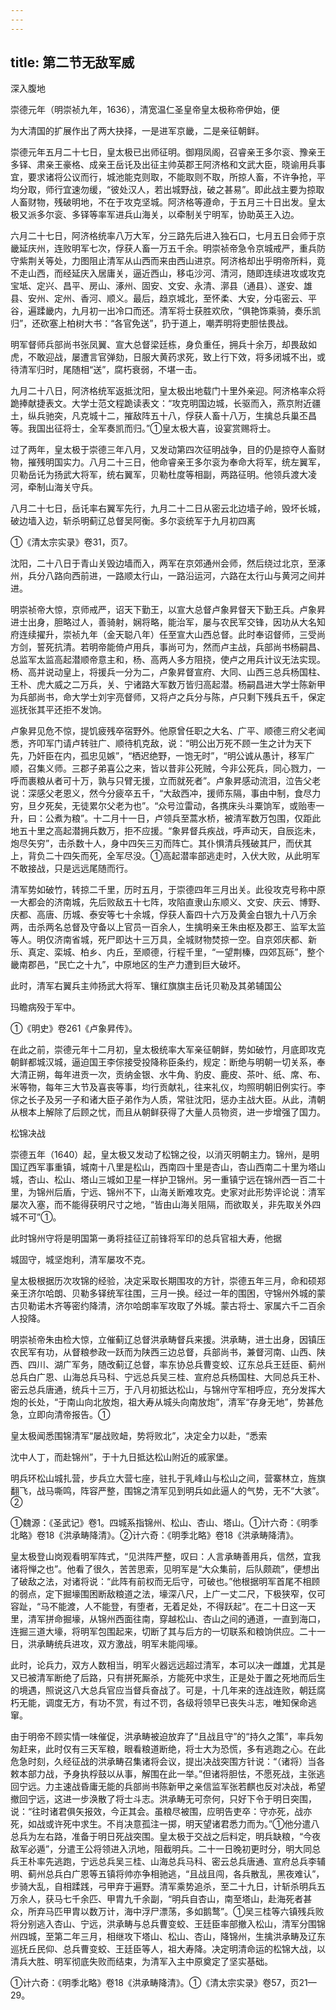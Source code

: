 ```yaml
---
---
---
```

title: 第二节无敌军威
---



深入腹地

崇德元年（明崇祯九年，1636），清宽温仁圣皇帝皇太极称帝伊始，便

为大清国的扩展作出了两大抉择，一是进军京畿，二是亲征朝鲜。

崇德元年五月二十七日，皇太极已出师征明。御翔凤阁，召睿亲王多尔衮、豫亲王多铎、肃亲王豪格、成亲王岳讬及出征主帅英郡王阿济格和文武大臣，晓谕用兵事宜，要求诸将公议而行，城池能克则取，不能取则不取，所掠人畜，不许争抢，平均分取，师行宜速勿缓，“彼处汉人，若出城野战，破之甚易”。即此战主要为掠取人畜财物，残破明地，不在于攻克坚城。阿济格等遵命，于五月三十日出发。皇太极又派多尔衮、多铎等率军进兵山海关，以牵制关宁明军，协助英王入边。

六月二十七日，阿济格统率八万大军，分三路先后进入独石口，七月五日会师于京畿延庆州，连败明军七次，俘获人畜一万五千余。明崇祯帝急令京城戒严，重兵防守紫荆关等处，力图阻止清军从山西而来由西山进京。阿济格却出乎明帝所料，竟不走山西，而经延庆入居庸关，逼近西山，移屯沙河、清河，随即连续进攻或攻克宝坻、定兴、昌平、房山、涿州、固安、文安、永清、漷县（通县）、遂安、雄县、安州、定州、香河、顺义。最后，趋京城北，至怀柔、大安，分屯密云、平谷，遍蹂畿内，九月初一出冷口而还。清军将士获胜欢欣，“俱艳饰乘骑，奏乐凯归”，还砍塞上柏树大书：“各官免送”，扔于道上，嘲弄明将吏胆怯畏战。

明军督师兵部尚书张凤翼、宣大总督梁廷栋，身负重任，拥兵十余万，却畏敌如虎，不敢迎战，屡遭言官弹劾，日服大黄药求死，致上行下效，将多闭城不出，或待清军归时，尾随相“送”，腐朽衰弱，不堪一击。

九月二十八日，阿济格统军返抵沈阳，皇太极出地载门十里外亲迎。阿济格率众将跪捧献捷表文。大学士范文程跪读表文：“攻克明国边城，长驱而入，燕京附近疆土，纵兵驰突，凡克城十二，摧敌阵五十八，俘获人畜十八万，生擒总兵巢丕昌等。我国出征将士，全军奏凯而归。”①皇太极大喜，设宴赏赐将士。

过了两年，皇太极于崇德三年八月，又发动第四次征明战争，目的仍是掠夺人畜财物，摧残明国实力。八月二十三日，他命睿亲王多尔衮为奉命大将军，统左翼军，贝勒岳讬为扬武大将军，统右翼军，贝勒杜度等相副，两路征明。他领兵渡大凌河，牵制山海关守兵。

八月二十七日，岳讬率右翼军先行，九月二十二日从密云北边墙子岭，毁坏长城，破边墙入边，斩杀明蓟辽总督吴阿衡。多尔衮统军于九月初四离

①《清太宗实录》卷31，页7。

沈阳，二十八日于青山关毁边墙而入，两军在京郊通州会师，然后绕过北京，至涿州，兵分八路向西前进，一路顺太行山，一路沿运河，六路在太行山与黄河之间并进。

明崇祯帝大惊，京师戒严，诏天下勤王，以宣大总督卢象昇督天下勤王兵。卢象昇进士出身，胆略过人，善骑射，娴将略，能治军，屡与农民军交锋，因功从大名知府连续擢升，崇祯九年（金天聪八年）任至宣大山西总督。此时奉诏督师，三受尚方剑，誓死抗清。若明帝能倚卢用兵，事尚可为，然而卢主战，兵部尚书杨嗣昌、总监军太监高起潜顺帝意主和，杨、高两人多方阻挠，使卢之用兵计议无法实现。杨、高并说动皇上，将援兵一分为二，卢象昇督宣府、大同、山西三总兵杨国柱、王朴、虎大威之二万兵，关、宁诸路大军数万皆归高起潜。杨嗣昌进大学士陈新甲为兵部尚书，命大学士刘宇亮督师，又将卢之兵分与陈，卢只剩下残兵五千，保定巡抚张其平还拒不发饷。

卢象昇见危不惊，提饥疲残卒宿野外。他原曾任职之大名、广平、顺德三府父老闻悉，齐叩军门请卢转驻广、顺待机克敌，说：“明公出万死不顾一生之计为天下先，乃奸臣在内，孤忠见嫉”，“栖迟绝野，一饱无时”，“明公诚从愚计，移军广顺，召集义师。三郡子弟喜公之来，皆以昔非公死贼，今非公死兵，同心戮力，一呼而裹粮从者可十万，孰与只臂无援，立而就死者”。卢象昇感动流泪，泣告父老说：深感父老恩义，然今分疲卒五千，“大敌西冲，援师东隔，事由中制，食尽力穷，旦夕死矣，无徒累尔父老为也”。“众号泣雷动，各携床头斗粟饷军，或贻枣一升，曰：公煮为粮”。十二月十一日，卢领兵至蒿水桥，被清军数万包围，仅距此地五十里之高起潜拥兵数万，拒不应援。“象昇督兵疾战，呼声动天，自辰迄未，炮尽矢穷”，击杀数十人，身中四矢三刃而阵亡。其仆惧清兵残破其尸，而伏其上，背负二十四矢而死，全军尽没。①高起潜率部逃走时，入伏大败，从此明军不敢接战，只是远远尾随而行。

清军势如破竹，转掠二千里，历时五月，于崇德四年三月出关。此役攻克号称中原一大都会的济南城，先后败敌五十七阵，攻陷直隶山东顺义、文安、庆云、博野、庆都、高唐、历城、泰安等七十余城，俘获人畜四十六万及黄金白银九十八万余两，击杀两名总督及守备以上官员一百余人，生擒明亲王朱由枢及郡王、监军太监等人。明仅济南省城，死尸即达十三万具，全城财物焚掠一空。自京郊庆都、新乐、真定、栾城、柏乡、内丘，至顺德，行程千里，“一望荆榛，四郊瓦砾”，整个畿南郡邑，“民亡之十九”，中原地区的生产力遭到巨大破坏。

此时，清军右翼兵主帅扬武大将军、镶红旗旗主岳讬贝勒及其弟辅国公

玛瞻病殁于军中。

①《明史》卷261《卢象昇传》。

在此之前，崇德元年十二月初，皇太极统率大军亲征朝鲜，势如破竹，月底即攻克朝鲜都城汉城，逼迫国王李倧接受投降称臣条约，规定：断绝与明朝一切关系，奉大清正朔，每年进贡一次，贡纳金银、水牛角、豹皮、鹿皮、茶叶、纸、席、布、米等物，每年三大节及喜丧等事，均行贡献礼，往来礼仪，均照明朝旧例实行。李倧之长子及另一子和诸大臣子弟作为人质，常驻沈阳，惩办主战大臣。从此，清朝从根本上解除了后顾之忧，而且从朝鲜获得了大量人员物资，进一步增强了国力。

松锦决战

崇德五年（1640）起，皇太极又发动了松锦之役，以消灭明朝主力。锦州，是明国辽西军事重镇，城南十八里是松山，西南四十里是杏山，杏山西南二十里为塔山城，杏山、松山、塔山三城如卫星一样护卫锦州。另一重镇宁远在锦州西一百二十里，为锦州后盾，宁远、锦州不下，山海关断难攻克。史家对此形势评论说：清军屡次入塞，而不能得获明尺寸之地，“皆由山海关阻隔，而欲取关，非先取关外四城不可”①。

此时锦州守将是明国第一勇将挂征辽前锋将军印的总兵官祖大寿，他据

城固守，城坚炮利，清军屡攻不克。

皇太极根据历次攻锦的经验，决定采取长期围攻的方针，崇德五年三月，命和硕郑亲王济尔哈朗、贝勒多铎统军往围，三月一换。经过一年的围困，守锦州外城的蒙古贝勒诺木齐等密约降清，济尔哈朗率军攻取了外城。蒙古将士、家属六千二百余人投降。

明崇祯帝朱由检大惊，立催蓟辽总督洪承畴督兵来援。洪承畴，进士出身，因镇压农民军有功，从督粮参政一跃而为陕西三边总督，兵部尚书，兼督河南、山西、陕西、四川、湖广军务，随改蓟辽总督，率东协总兵曹变蛟、辽东总兵王廷臣、蓟州总兵白广恩、山海总兵马科、宁远总兵吴三桂、宣府总兵杨国柱、大同总兵王朴、密云总兵唐通，统兵十三万，于八月初抵达松山，与锦州守军相呼应，充分发挥大炮的长处，“于南山向北放炮，祖大寿从城头向南放炮”，清军“存身无地”，势甚危急，立即向清帝报告。①

皇太极闻悉围锦清军“屡战败衄，势将败北”，决定全力以赴，“悉索

沈中人丁，而赴锦州”，于十九日抵达松山附近的戚家堡。

明兵环松山城扎营，步兵立大营七座，驻扎于乳峰山与松山之间，营寨林立，旌旗翻飞，战马嘶鸣，阵容严整，围锦之清军见到明兵如此逼人的气势，无不“大骇”。②

①魏源：《圣武记》卷1。四城系指锦州、松山、杏山、塔山。①计六奇：《明季北略》卷18《洪承畴降清》。②计六奇：《明季北略》卷18《洪承畴降清》。

皇太极登山岗观看明军阵式，“见洪阵严整，叹曰：人言承畴善用兵，信然，宜我诸将惮之也”。他看了很久，苦苦思索，见明军是“大众集前，后队颇疏”，便想出了破敌之法，对诸将说：“此阵有前权而无后守，可破也。”他根据明军首尾不相顾的弱点，定下掘壕围困断敌粮道之法，壕深八尺，上广一丈二尺，下极狭窄，仅可容趾，“马不能渡，人不能登，有堕者，无着足处，不得跃起”。在二十日这一天里，清军拼命掘壕，从锦州西面往南，穿越松山、杏山之间的通道，一直到海口，连掘三道大壕，将明军包围起来，切断了其与后方的一切联系和粮饷供应。二十一日，洪承畴统兵进攻，双方激战，明军未能闯壕。

此时，论兵力，双方人数相当，明军火器远远超过清军，本可以决一雌雄，尤其是又已被清军断绝了后路，只有拼死厮杀，方能死中求生，正是处于置之死地而后生的境遇，照说这八大总兵官应当督兵奋战了。可是，十几年来的连战连败，朝廷腐朽无能，调度无方，有功不赏，有过不罚，各级将领早已丧失斗志，唯知保命逃窜。

由于明帝不顾实情一味催促，洪承畴被迫放弃了“且战且守”的“持久之策”，率兵匆匆赶来，此时仅有三天军粮，眼看粮道断绝，将士大为恐慌，多有逃跑之心。在此危急时刻，久经征战的洪承畴召集诸将会议，提出决战突围方针说：“（诸将）当各敕本部力战，予身执桴鼓以从事，解围在此一举。”但诸将胆怯，不愿死战，主张逃回宁远。力主速战昏庸无能的兵部尚书陈新甲之亲信监军张若麒也反对决战，希望撤回宁远，这进一步涣散了将士斗志。洪承畴无可奈何，只好下令于明日突围，说：“往时诸君俱矢报效，今正其会。虽粮尽被围，应明告吏卒：守亦死，战亦死，如战或许死中求生。不肖决意孤注一掷，明天望诸君悉力而为。”①他分遣八总兵为左右路，准备于明日死战突围。皇太极于交战之后料定，明兵缺粮，“今夜敌军必遁”，分遣王公将领进入汛地，阻截明兵。二十一日晚初更时分，明大同总兵王朴率先逃跑，宁远总兵吴三桂、山海总兵马科、密云总兵唐通、宣府总兵李辅明、蓟州总兵白广恩等五镇将帅亦争相驰逃，“且战且闯，各兵散乱，黑夜难认”，步骑大乱，自相蹂践，弓甲弃于遍野。清军乘势追杀，至二十九日，计斩杀明兵五万余人，获马七千余匹、甲胄九千余副，“明兵自杏山，南至塔山，赴海死者甚众，所弃马匹甲胄以数万计，海中浮尸漂荡，多如鹅鹜”。①吴三桂等六镇残兵败将分别逃入杏山、宁远，洪承畴与总兵曹变蛟、王廷臣率部撤入松山，清军分围锦州四城，至第二年三月，相继攻下塔山、松山、杏山，降锦州，生擒洪承畴及辽东巡抚丘民仰、总兵曹变蛟、王廷臣等人，祖大寿降。决定明清命运的松锦大战，以清兵大胜、明军彻底失败而结束，为清军入主中原奠定了坚实基础。

①计六奇：《明季北略》卷18《洪承畴降清》。①《清太宗实录》卷57，页21—29。